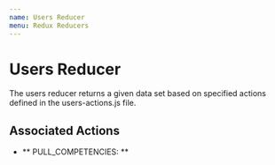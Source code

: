```yaml
---
name: Users Reducer
menu: Redux Reducers
---
```


# Users Reducer
The users reducer returns a given data set based on specified actions defined in the users-actions.js file. 

## Associated Actions
- ** PULL_COMPETENCIES: ** 